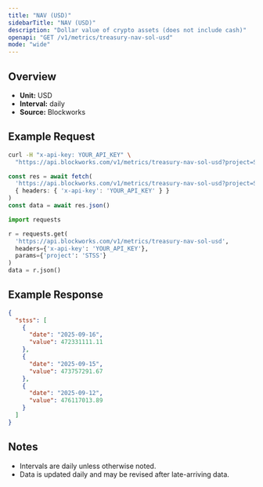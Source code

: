 ```yaml
---
title: "NAV (USD)"
sidebarTitle: "NAV (USD)"
description: "Dollar value of crypto assets (does not include cash)"
openapi: "GET /v1/metrics/treasury-nav-sol-usd"
mode: "wide"
---
```


## Overview

- **Unit:** USD
- **Interval:** daily
- **Source:** Blockworks

## Example Request

<CodeGroup>

```bash cURL
curl -H "x-api-key: YOUR_API_KEY" \
  "https://api.blockworks.com/v1/metrics/treasury-nav-sol-usd?project=STSS"
```

```typescript TypeScript
const res = await fetch(
  'https://api.blockworks.com/v1/metrics/treasury-nav-sol-usd?project=STSS',
  { headers: { 'x-api-key': 'YOUR_API_KEY' } }
)
const data = await res.json()
```

```python Python
import requests

r = requests.get(
  'https://api.blockworks.com/v1/metrics/treasury-nav-sol-usd',
  headers={'x-api-key': 'YOUR_API_KEY'},
  params={'project': 'STSS'}
)
data = r.json()
```

</CodeGroup>

## Example Response

```json
{
  "stss": [
    {
      "date": "2025-09-16",
      "value": 472331111.11
    },
    {
      "date": "2025-09-15",
      "value": 473757291.67
    },
    {
      "date": "2025-09-12",
      "value": 476117013.89
    }
  ]
}
```

## Notes
- Intervals are daily unless otherwise noted.
- Data is updated daily and may be revised after late-arriving data.
